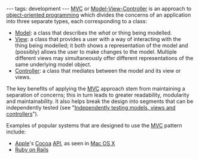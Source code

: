 ---
tags: development
---
[[MVC]] or [[Model-View-Controller]] is an approach to [[object-oriented programming]] which divides the concerns of an application into three separate types, each corresponding to a class:

* [[Model]]: a class that describes the ''what'' or thing being modelled.
* [[View]]: a class that provides a user with a way of interacting with the thing being modelled; it both shows a representation of the model and (possibly) allows the user to make changes to the model. Multiple different views may simultaneously offer different representations of the same underlying model object.
* [[Controller]]: a class that mediates between the model and its view or views.

The key benefits of applying the [[MVC]] approach stem from maintaining a separation of concerns; this in turn leads to greater readability, modularity and maintainability. It also helps break the design into segments that can be independently tested (see "[[Independently testing models, views and controllers]]").

Examples of popular systems that are designed to use the [[MVC]] pattern include:

* [[Apple]]'s [[Cocoa]] [[API]], as seen in [[Mac OS X]]
* [[Ruby on Rails]]
